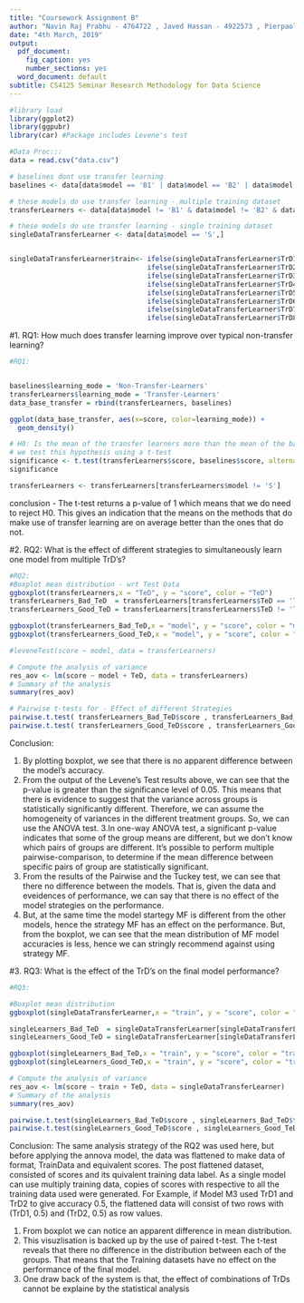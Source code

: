 ```yaml
---
title: "Coursework Assignment B"
author: "Navin Raj Prabhu - 4764722 , Javed Hassan - 4922573 , Pierpaolo Lucarelli - 4900626"
date: "4th March, 2019"
output:
  pdf_document:
    fig_caption: yes
    number_sections: yes
  word_document: default
subtitle: CS4125 Seminar Research Methodology for Data Science
---
```


```r
#library load
library(ggplot2)
library(ggpubr)
library(car) #Package includes Levene's test 

```

```r
#Data Proc:::
data = read.csv("data.csv")

# baselines dont use transfer learning
baselines <- data[data$model == 'B1' | data$model == 'B2' | data$model == 'B3',]

# these models do use transfer learning - multiple training dataset
transferLearners <- data[data$model != 'B1' & data$model != 'B2' & data$model != 'B3',]

# these models do use transfer learning - single training dataset
singleDataTransferLearner <- data[data$model == 'S',]


singleDataTransferLearner$train<- ifelse(singleDataTransferLearner$TrD1==1, 'TrD1',       
                                  ifelse(singleDataTransferLearner$TrD2==1, 'TrD2', 
                                  ifelse(singleDataTransferLearner$TrD3==1, 'TrD3', 
                                  ifelse(singleDataTransferLearner$TrD4==1, 'TrD4',
                                  ifelse(singleDataTransferLearner$TrD5==1, 'TrD5', 
                                  ifelse(singleDataTransferLearner$TrD6==1, 'TrD6',
                                  ifelse(singleDataTransferLearner$TrD7==1, 'TrD7',
                                  ifelse(singleDataTransferLearner$TrD8==1, 'TrD8', 1))))))))


```

#1. RQ1: How much does transfer learning improve over typical non-transfer learning?

```r

#RQ1:


baselines$learning_mode = 'Non-Transfer-Learners'
transferLearners$learning_mode = 'Transfer-Learners'
data_base_transfer = rbind(transferLearners, baselines)

ggplot(data_base_transfer, aes(x=score, color=learning_mode)) + 
  geom_density()

# H0: Is the mean of the transfer learners more than the mean of the baseline scores?
# we test this hypothesis using a t-test
significance <- t.test(transferLearners$score, baselines$score, alternative="greater")
significance

transferLearners <- transferLearners[transferLearners$model != 'S']
```
conclusion - The t-test returns a p-value of 1 which means that we do need to reject H0. This gives an indication that the means on the methods that do make use of transfer learning are on average better than the ones that do not. 


#2. RQ2: What is the effect of different strategies to simultaneously learn one model from multiple TrD's?
```r
#RQ2:
#Boxplot mean distribution - wrt Test Data
ggboxplot(transferLearners,x = "TeD", y = "score", color = "TeD")
transferLearners_Bad_TeD  = transferLearners[transferLearners$TeD == 'TeD5' | transferLearners$TeD == 'TeD7',]
transferLearners_Good_TeD = transferLearners[transferLearners$TeD != 'TeD5' | transferLearners$TeD != 'TeD7',]

ggboxplot(transferLearners_Bad_TeD,x = "model", y = "score", color = "model")
ggboxplot(transferLearners_Good_TeD,x = "model", y = "score", color = "model")

#leveneTest(score ~ model, data = transferLearners)

# Compute the analysis of variance
res_aov <- lm(score ~ model + TeD, data = transferLearners)
# Summary of the analysis
summary(res_aov)

# Pairwise t-tests for - Effect of different Strategies
pairwise.t.test( transferLearners_Bad_TeD$score , transferLearners_Bad_TeD$model,p.adjust.method = "BH", pool.sd = FALSE)
pairwise.t.test( transferLearners_Good_TeD$score , transferLearners_Good_TeD$model, p.adjust.method = "BH", pool.sd = FALSE)

```
Conclusion:

1. By plotting boxplot, we see that there is no apparent difference between the model's accuracy.
2. From the output of the Levene's Test results above, we can see that the p-value is greater than the significance level of 0.05. This means that there is evidence to suggest that the variance across groups is statistically significantly different. Therefore, we can assume the homogeneity of variances in the different treatment groups. So, we can use the ANOVA test.
3.In one-way ANOVA test, a significant p-value indicates that some of the group means are different, but we don’t know which pairs of groups are different. It’s possible to perform multiple pairwise-comparison, to determine if the mean difference between specific pairs of group are statistically significant.
4. From the results of the Pairwise and the Tuckey test, we can see that there no difference between the models. That is, given the data and eveidences of performance, we can say that there is no effect of the model strategies on the performance.
5. But, at the same time the model startegy MF is different from the other models, hence the strategy MF has an effect on the performance. But, from the boxplot, we can see that the mean distribution of MF model accuracies is less, hence we can stringly recommend against using strategy MF.


#3. RQ3: What is the effect of the TrD's on the final model performance?
```r
#RQ3:

#Boxplot mean distribution
ggboxplot(singleDataTransferLearner,x = "train", y = "score", color = "train")

singleLearners_Bad_TeD  = singleDataTransferLearner[singleDataTransferLearner$TeD == 'TeD5' | singleDataTransferLearner$TeD == 'TeD7',]
singleLearners_Good_TeD = singleDataTransferLearner[singleDataTransferLearner$TeD != 'TeD5' | singleDataTransferLearner$TeD != 'TeD7',]

ggboxplot(singleLearners_Bad_TeD,x = "train", y = "score", color = "train")
ggboxplot(singleLearners_Good_TeD,x = "train", y = "score", color = "train")

# Compute the analysis of variance
res_aov <- lm(score ~ train + TeD, data = singleDataTransferLearner)
# Summary of the analysis
summary(res_aov)

pairwise.t.test(singleLearners_Bad_TeD$score , singleLearners_Bad_TeD$train, p.adjust.method = "BH", pool.sd = FALSE)
pairwise.t.test(singleLearners_Good_TeD$score , singleLearners_Good_TeD$train, p.adjust.method = "BH", pool.sd = FALSE)

```
Conclusion:
The same analysis strategy of the RQ2 was used here, but before applying the annova model, the data was flattened to make data of format, TrainData and equivalent scores. The post flattened dataset, consisted of scores and its quivalent training data label. As a single model can use multiply training data, copies of scores with respective to all the training data used were generated. For Example, if Model M3 used TrD1  and TrD2 to give accuracy 0.5, the flattened data will consist of two rows with (TrD1, 0.5) and (TrD2, 0.5) as row values.

1. From boxplot we can notice an apparent difference in mean distribution.
2. This visuzlisation is backed up by the use of paired t-test. The t-test reveals that there no difference in the distribution between each of the groups. That means that the Training datasets have no effect on the performance of the final model.
3. One draw back of the system is that, the effect of combinations of TrDs cannot be explaine by the statistical analysis





